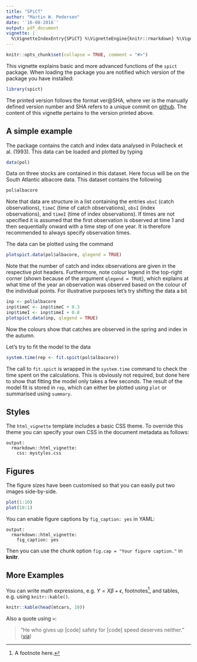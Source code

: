 ```yaml
---
title: "SPiCT"
author: "Martin W. Pedersen"
date: '`16-08-2016`'
output: pdf_document
vignette: |
  %\VignetteIndexEntry{SPiCT} %\VignetteEngine{knitr::rmarkdown} %\VignetteEncoding{UTF-8}
---
```


```r
knitr::opts_chunk$set(collapse = TRUE, comment = "#>")
```

This vignette explains basic and more advanced functions of the `spict` package. When loading the package you are notified which version of the package you have installed:

```r
library(spict)
```
The printed version follows the format ver@SHA, where ver is the manually defined version number and SHA refers to a unique commit on [github](http://github.com/mawp/spict). The content of this vignette pertains to the version printed above. 

## A simple example

The package contains the catch and index data analysed in Polacheck et al. (1993). This data can be loaded and plotted by typing

```r
data(pol) 
```

Data on three stocks are contained in this dataset. Here focus will be on the South Atlantic albacore data. This dataset contains the following

```r
pol$albacore
```

Note that data are structure in a list containing the entries `obsC` (catch observations), `timeC` (time of catch observations), `obsI` (index observations), and `timeI` (time of index observations). If times are not specified it is assumed that the first observation is observed at time 1 and then sequentially onward with a time step of one year. It is therefore recommended to always specify observation times.

The data can be plotted using the command

```r
plotspict.data(pol$albacore, qlegend = TRUE)
```

Note that the number of catch and index observations are given in the respective plot headers. Furthermore, note colour legend in the top-right corner (shown because of the argument `qlegend = TRUE`), which explains at what time of the year an observation was observed based on the colour of the individual points. For illustrative purposes let's try shifting the data a bit

```r
inp <- pol$albacore
inp$timeC <- inp$timeC + 0.3
inp$timeI <- inp$timeI + 0.8
plotspict.data(inp, qlegend = TRUE)
```

Now the colours show that catches are observed in the spring and index in the autumn.

Let's try to fit the model to the data

```r
system.time(rep <- fit.spict(pol$albacore))
```
The call to `fit.spict` is wrapped in the `system.time` command to check the time spent on the calculations. This is obviously not required, but done here to show that fitting the model only takes a few seconds. The result of the model fit is stored in `rep`, which can either be plotted using `plot` or summarised using `summary`.

## Styles

The `html_vignette` template includes a basic CSS theme. To override this theme you can specify your own CSS in the document metadata as follows:

    output: 
      rmarkdown::html_vignette:
        css: mystyles.css

## Figures

The figure sizes have been customised so that you can easily put two images side-by-side. 

```r
plot(1:10)
plot(10:1)
```

You can enable figure captions by `fig_caption: yes` in YAML:

    output:
      rmarkdown::html_vignette:
        fig_caption: yes

Then you can use the chunk option `fig.cap = "Your figure caption."` in **knitr**.

## More Examples

You can write math expressions, e.g. $Y = X\beta + \epsilon$, footnotes^[A footnote here.], and tables, e.g. using `knitr::kable()`.

```r
knitr::kable(head(mtcars, 10))
```

Also a quote using `>`:

> "He who gives up [code] safety for [code] speed deserves neither."
([via](https://twitter.com/hadleywickham/status/504368538874703872))
